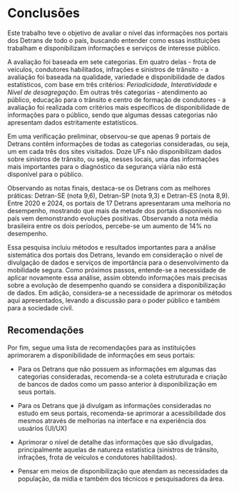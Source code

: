 # Conclusões {#sec-conclusion}

Este trabalho teve o objetivo de avaliar o nível das informações nos portais dos Detrans de todo o país, buscando entender como essas instituições trabalham e disponibilizam informações e serviços de interesse público. 

A avaliação foi baseada em sete categorias. Em quatro delas - frota de veículos, condutores habilitados, infrações e sinistros de trânsito - a avaliação foi baseada na qualidade, variedade e disponibilidade de dados estatísticos, com base em três critérios: *Periodicidade*, *Interatividade* e *Nível de desagregação*. Em outras três categorias - atendimento ao público, educação para o trânsito e centro de formação de condutores - a avaliação foi realizada com critérios mais específicos de disponibilidade de informações para o público, sendo que algumas dessas categorias não apresentam dados estritamente estatísticos.

Em uma verificação preliminar, observou-se que apenas 9 portais de Detrans contêm informações de todas as categorias consideradas, ou seja, um em cada três dos sites visitados. Doze UFs não disponibilizam dados sobre sinistros de trânsito, ou seja, nesses locais, uma das informações mais importantes para o diagnóstico da segurança viária não está disponível para o público.

Observando as notas finais, destaca-se os Detrans com as melhores práticas: Detran-SE (nota 9,6), Detran-SP (nota 9,3) e Detran-ES (nota 8,9). Entre 2020 e 2024, os portais de 17 Detrans apresentaram uma melhoria no desempenho, mostrando que mais da metade dos portais disponíveis no país vem demonstrando evoluções positivas. Observando a nota média brasileira entre os dois períodos, percebe-se um aumento de 14% no desempenho.

Essa pesquisa incluiu métodos e resultados importantes para a análise sistemática dos portais dos Detrans, levando em consideração o nível de divulgação de dados e serviços de importância para o desenvolvimento da mobilidade segura. Como próximos passos, entende-se a necessidade de aplicar novamente essa análise, assim obtendo informações mais precisas sobre a evolução de desempenho quando se considera a disponibilização de dados. Em adição, considera-se a necessidade de aprimorar os métodos aqui apresentados, levando a discussão para o poder público e também para a sociedade civil.

## Recomendações

Por fim, segue uma lista de recomendações para as instituições aprimorarem a disponibilidade de informações em seus portais:

- Para os Detrans que não possuem as informações em algumas das categorias consideradas, recomenda-se a coleta estruturada e criação de bancos de dados como um passo anterior à disponibilização em seus portais. 

- Para os Detrans que já divulgam as informações consideradas no estudo em seus portais, recomenda-se aprimorar a acessibilidade dos mesmos através de melhorias na interface e na experiência dos usuários (UI/UX)

- Aprimorar o nível de detalhe das informações que são divulgadas, principalmente aquelas de natureza estatística (sinistros de trânsito, infrações, frota de veículos e condutores habilitados).

- Pensar em meios de disponibilização que atendam as necessidades da população, da mídia e também dos técnicos e pesquisadores da área.
